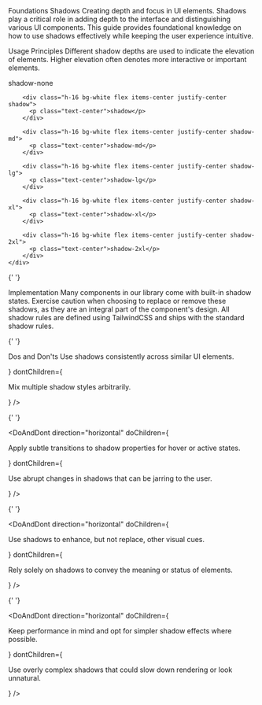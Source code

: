 
<Meta title="Foundations/Shadows" />

<Unstyled>
  <Subheading>Foundations</Subheading>
  <Heading type="article" level="1">Shadows</Heading>
  <Lead>Creating depth and focus in UI elements.</Lead>
  <Paragraph> Shadows play a critical role in adding depth to the interface and distinguishing various UI components. This guide provides foundational knowledge on how to use shadows effectively while keeping the user experience intuitive.</Paragraph>
  
  <Heading type="article" level="2">Usage Principles</Heading>
  <Paragraph>Different shadow depths are used to indicate the elevation of elements. Higher elevation often denotes more interactive or important elements.</Paragraph>

  <div class="my-4">  
    <div class="grid grid-cols-1 md:grid-cols-6 gap-8 canvas-alt rounded-xl p-8">
        <div class="h-16 bg-white flex items-center justify-center shadow-none">
          <p class="text-center">shadow-none</p>
        </div>
    
        <div class="h-16 bg-white flex items-center justify-center shadow">
          <p class="text-center">shadow</p>
        </div>
    
        <div class="h-16 bg-white flex items-center justify-center shadow-md">
          <p class="text-center">shadow-md</p>
        </div>
        
        <div class="h-16 bg-white flex items-center justify-center shadow-lg">
          <p class="text-center">shadow-lg</p>
        </div>
        
        <div class="h-16 bg-white flex items-center justify-center shadow-xl">
          <p class="text-center">shadow-xl</p>
        </div>

        <div class="h-16 bg-white flex items-center justify-center shadow-2xl">
          <p class="text-center">shadow-2xl</p>
        </div>
    </div>

  </div>

{' '}

<Heading type="article" level="2">
  Implementation
</Heading>
<Paragraph className="mb-4">
  Many components in our library come with built-in shadow states. Exercise
  caution when choosing to replace or remove these shadows, as they are an
  integral part of the component's design. All shadow rules are defined using
  TailwindCSS and ships with the standard shadow rules.
</Paragraph>

{' '}

<Heading type="article" level="3">
  Dos and Don'ts
</Heading>
<DoAndDont
  direction="horizontal"
  doChildren={<p>Use shadows consistently across similar UI elements.</p>}
  dontChildren={<p>Mix multiple shadow styles arbitrarily.</p>}
/>

{' '}

<DoAndDont
  direction="horizontal"
  doChildren={
    <p>
      Apply subtle transitions to shadow properties for hover or active states.
    </p>
  }
  dontChildren={
    <p>Use abrupt changes in shadows that can be jarring to the user.</p>
  }
/>

{' '}

<DoAndDont
  direction="horizontal"
  doChildren={
    <p>Use shadows to enhance, but not replace, other visual cues.</p>
  }
  dontChildren={
    <p>Rely solely on shadows to convey the meaning or status of elements.</p>
  }
/>

{' '}

<DoAndDont
  direction="horizontal"
  doChildren={
    <p>
      Keep performance in mind and opt for simpler shadow effects where
      possible.
    </p>
  }
  dontChildren={
    <p>
      Use overly complex shadows that could slow down rendering or look
      unnatural.
    </p>
  }
/>

</Unstyled>
